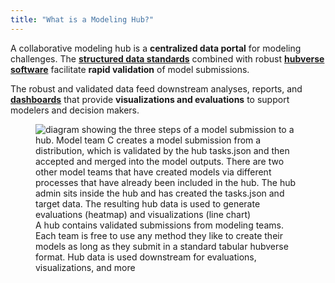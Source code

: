 ```yaml
---
title: "What is a Modeling Hub?"
---
```


A collaborative modeling hub is a **centralized data portal** for modeling
challenges. The [**structured data standards**](/tools/data.qmd) combined with
robust [**hubverse software**](/tools/software.qmd) facilitate **rapid
validation** of model submissions.

The robust and validated data feed downstream analyses, reports, and
[**dashboards**](/tools/dashboards.qmd) that provide **visualizations and
evaluations** to support modelers and decision makers.

![A hub contains validated submissions from modeling teams. Each team is free to use any method they like to create their models as long as they submit in a standard tabular hubverse format. Hub data is used downstream for evaluations, visualizations, and more](/includes/img/hub-modeler-flow.png){alt='diagram showing the three steps of a model submission to a hub. Model team C creates a model submission from a distribution, which is validated by the hub tasks.json and then accepted and merged into the model outputs. There are two other model teams that have created models via different processes that have already been included in the hub. The hub admin sits inside the hub and has created the tasks.json and target data. The resulting hub data is used to generate evaluations (heatmap) and visualizations (line chart)'}
